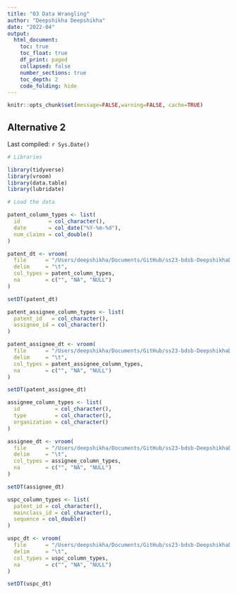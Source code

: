 ```yaml
---
title: "03 Data Wrangling"
author: "Deepshikha Deepshikha"
date: "2022-04"
output:
  html_document:
    toc: true
    toc_float: true
    df_print: paged
    collapsed: false
    number_sections: true
    toc_depth: 2
    code_folding: hide
---
```


```r
knitr::opts_chunk$set(message=FALSE,warning=FALSE, cache=TRUE)
```



## Alternative 2

Last compiled: `r Sys.Date()`
```r
# Libraries

library(tidyverse)
library(vroom)
library(data.table)
library(lubridate)

# Load the data

patent_column_types <- list(
  id         = col_character(),
  date       = col_date("%Y-%m-%d"),
  num_claims = col_double()
)

patent_dt <- vroom(
  file      = "/Users/deepshikha/Documents/GitHub/ss23-bdsb-DeepshikhaDeepshika/patent.tsv",
  delim     = "\t",
  col_types = patent_column_types,
  na        = c("", "NA", "NULL")
)

setDT(patent_dt)

patent_assignee_column_types <- list(
  patent_id   = col_character(),
  assignee_id = col_character()
)

patent_assignee_dt <- vroom(
  file      = "/Users/deepshikha/Documents/GitHub/ss23-bdsb-DeepshikhaDeepshika/patent_assignee.tsv",
  delim     = "\t",
  col_types = patent_assignee_column_types,
  na        = c("", "NA", "NULL")
)

setDT(patent_assignee_dt)

assignee_column_types <- list(
  id           = col_character(),
  type         = col_character(),
  organization = col_character()
)

assignee_dt <- vroom(
  file      = "/Users/deepshikha/Documents/GitHub/ss23-bdsb-DeepshikhaDeepshika/assignee.tsv",
  delim     = "\t",
  col_types = assignee_column_types,
  na        = c("", "NA", "NULL")
)

setDT(assignee_dt)

uspc_column_types <- list(
  patent_id = col_character(),
  mainclass_id = col_character(),
  sequence = col_double()
)

uspc_dt <- vroom(
  file      = "/Users/deepshikha/Documents/GitHub/ss23-bdsb-DeepshikhaDeepshika/uspc.tsv",
  delim     = "\t",
  col_types = uspc_column_types,
  na        = c("", "NA", "NULL")
)

setDT(uspc_dt)

```
